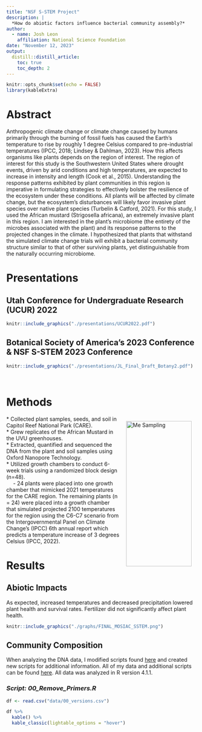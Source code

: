 ```yaml
---
title: "NSF S-STEM Project"
description: |
  *How do abiotic factors influence bacterial community assembly?*
author:
  - name: Josh Leon
    affiliation: National Science Foundation
date: "November 12, 2023"
output: 
  distill::distill_article:
    toc: true
    toc_depth: 2
---
```


```r
knitr::opts_chunk$set(echo = FALSE)
library(kableExtra)
```

# **Abstract**  

Anthropogenic climate change or climate change caused by humans primarily through the burning of fossil fuels has caused the Earth’s temperature to rise by roughly 1 degree Celsius compared to pre-industrial temperatures (IPCC, 2018; Lindsey & Dahlman, 2023).  How this affects organisms like plants depends on the region of interest. The region of interest for this study is the Southwestern United States where drought events, driven by arid conditions and high temperatures, are expected to increase in intensity and length (Cook et al., 2015). Understanding the response patterns exhibited by plant communities in this region is imperative in formulating strategies to effectively bolster the resilience of the ecosystem under these conditions. All plants will be affected by climate change, but the ecosystem's disturbances will likely favor invasive plant species over native plant species (Turbelin & Catford, 2021). For this study, I used the African mustard (Strigosella africana), an extremely invasive plant in this region. I am interested in the plant's microbiome (the entirety of the microbes associated with the plant) and its response patterns to the projected changes in the climate. I hypothesized that plants that withstand the simulated climate change trials will exhibit a bacterial community structure similar to that of other surviving plants, yet distinguishable from the naturally occurring microbiome.

# **Presentations**  

## Utah Conference for Undergraduate Research (UCUR) 2022  

```r
knitr::include_graphics("./presentations/UCUR2022.pdf")
```

## Botanical Society of America's 2023 Conference & NSF S-STEM 2023 Conference

```r
knitr::include_graphics("./presentations/JL_Final_Draft_Botany2.pdf")
```
 <br> 
 
# **Methods** 
<p>
<img src="./media/CARE photos/Me_sampling.JPEG" alt="Me Sampling" style="float:right; width:1.8in; height:4in; padding:0.15in;">
* Collected plant samples, seeds, and soil in Capitol Reef National Park (CARE).  
* Grew replicates of the African Mustard in the UVU greenhouses.  
* Extracted, quantified and sequenced the DNA from the plant and soil samples using Oxford Nanopore Technology.  
* Utilized growth chambers to conduct 6-week trials using a randomized block design (n=48).  
&emsp; - 24 plants were placed into one growth chamber that mimicked 2021 temperatures for the CARE region. The remaining plants (n = 24) were placed into a growth chamber that simulated projected 2100 temperatures for the region using the C6-C7 scenario from the Intergovernmental Panel on Climate Change’s (IPCC) 6th annual report which predicts a temperature increase of 3 degrees Celsius (IPCC, 2022).
</p>

# **Results**  

## Abiotic Impacts  

As expected, increased temperatures and decreased precipitation lowered plant health and survival rates. Fertilizer did not significantly affect plant health.

```r
knitr::include_graphics("./graphs/FINAL_MOSIAC_SSTEM.png")
```

## Community Composition  

When analyzing the DNA data, I modified scripts found <a style="font-size:100%;"href="https://github.com/gzahn/Microbiome_Workshop" target = "_blank">here</a> and created new scripts for additional information. All of my data and additional scripts can be found <a style="font-size:100%; "href="https://github.com/JLEON123/Strigosella_Research" target = "_blank">here</a>. All data was analyzed in R version 4.1.1.

### *Script: 00_Remove_Primers.R*

```r
df <- read.csv("data/00_versions.csv")

df %>% 
  kable() %>% 
  kable_classic(lightable_options = "hover")
```

